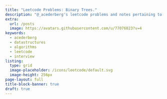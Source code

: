 ```yaml
---
title: "Leetcode Problems: Binary Trees."
description: "@_acederberg's leetcode problems and notes pertaining to binary trees."
extra:
  url: /posts
  image: https://avatars.githubusercontent.com/u/77076023?v=4
keywords:
  - acederberg
  - datastructures
  - algorithms
  - leetcode
  - interview
listing: 
  type: grid
  image-placeholder: /icons/leetcode/default.svg
  image-height: 256px
page-layout: full
title-block-banner: true
draft: true
---
```


